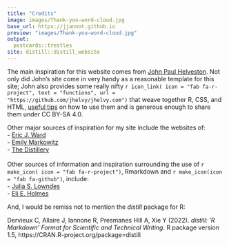 ```yaml
---
title: "Credits"
image: images/Thank-you-word-cloud.jpg 
base_url: https://jjannot.github.io
preview: "images/Thank-you-word-cloud.jpg"
output:
  postcards::trestles
site: distill::distill_website
---
```

<!-- title = 'Thank-you-word-cloud_Ashashyou_Wikipedia_CCBY-SA4.0' -->
The main inspiration for this website comes from [John Paul Helveston](https://www.jhelvy.com/). Not only did John's site come in very handy as a reasonable template for this site; John also provides some really nifty `r icon_link( icon = "fab fa-r-project", text = "functions", url = "https://github.com/jhelvy/jhelvy.com")` that weave together R, CSS, and HTML, [useful tips](https://www.jhelvy.com/posts/2021-03-25-customizing-distill-with-htmltools-and-css/) on how to use them and is generous enough to share them under CC BY-SA 4.0.

Other major sources of inspiration for my site include the websites of:</br>
    - [Eric J. Ward](https://ericward-noaa.github.io/)</br>
    - [Emily Markowitz](https://github.com/EmilyMarkowitz-NOAA/template_website_cv)</br>
    - [The Distillery](https://distillery.rbind.io/index.html)</br>
    </br>
Other sources of information and inspiration surrounding the use of `r make_icon( icon = "fab fa-r-project")`, Rmarkdown and `r make_icon(icon = "fab fa-github")`, include:</br>
    - [Julia S. Lowndes](https://jules32.github.io/)    
    - [Eli E. Holmes](https://eeholmes.github.io/)

And, I would be remiss not to mention the *distill* package for R:</br>

Dervieux C, Allaire J, Iannone R, Presmanes Hill A, Xie Y (2022). _distill: 'R Markdown'
  Format for Scientific and Technical Writing_. R package version 1.5,
  https://CRAN.R-project.org/package=distill
